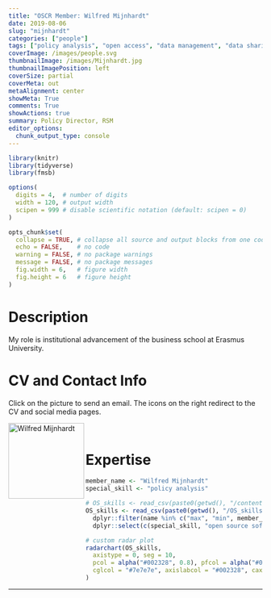 ```yaml
---
title: "OSCR Member: Wilfred Mijnhardt"
date: 2019-08-06
slug: "mijnhardt"
categories: ["people"]
tags: ["policy analysis", "open access", "data management", "data sharing", "school-rsm"] # top 3 categories + unique + school
coverImage: /images/people.svg
thumbnailImage: /images/Mijnhardt.jpg
thumbnailImagePosition: left
coverSize: partial
coverMeta: out
metaAlignment: center
showMeta: True
comments: True
showActions: true
summary: Policy Director, RSM
editor_options: 
  chunk_output_type: console
---
```


```r

library(knitr)
library(tidyverse)
library(fmsb)

options(
  digits = 4,  # number of digits
  width = 120, # output width
  scipen = 999 # disable scientific notation (default: scipen = 0)
)

opts_chunk$set(
  collapse = TRUE, # collapse all source and output blocks from one code chunk into a single block
  echo = FALSE,    # no code
  warning = FALSE, # no package warnings
  message = FALSE, # no package messages
  fig.width = 6,   # figure width
  fig.height = 6   # figure height
)

```

# Description

My role is institutional advancement of the business school at Erasmus University.

# CV and Contact Info

Click on the picture to send an email. The icons on the right redirect to the CV and social media pages.

<!-- EMAIL -->
<p>
  <a href="mailto:wmijnhardt@rsm.nl">
  <img border="0" alt="Wilfred Mijnhardt" src="/images/Mijnhardt.jpg" width="150" height="150" align="left">
  </a>
</p>

<!-- CV -->
<p align="center">
  <a href="https://www.linkedin.com/in/wilfredmijnhardt/" class="fa fa-file fa-2x" style="color:#00B969;">
  </a>
</p>

<!-- TWITTER -->
<p align="center">
  <a href="https://twitter.com/wmijnhardt" class="fa fa-twitter fa-2x">
  </a>
</p>

<!-- ORCID -->
<p align="center">
  <a href="https://orcid.org/0000-0001-9066-0798" class="ai ai-orcid fa-2x" style="color:#000000;">
  </a>
</p>
 
<BR>

# Expertise

```r

member_name <- "Wilfred Mijnhardt"
special_skill <- "policy analysis"

# OS_skills <- read_csv(paste0(getwd(), "/content/post/OS_skills.csv")) %>% # when testing
OS_skills <- read_csv(paste0(getwd(), "/OS_skills.csv")) %>%
  dplyr::filter(name %in% c("max", "min", member_name)) %>%
  dplyr::select(c(special_skill, "open source software", "data sharing", "data management", "reproducible analysis", "open access", "preregistration"))

# custom radar plot
radarchart(OS_skills,
  axistype = 0, seg = 10,
  pcol = alpha("#002328", 0.8), pfcol = alpha("#00B969", 0.6), plwd = 4, centerzero = TRUE, # polygon
  cglcol = "#7e7e7e", axislabcol = "#002328", caxislabels = seq(0, 10, 2), cglwd = 0.8 # grid
)

```

***


